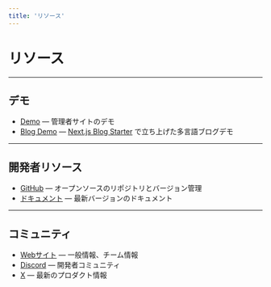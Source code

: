 ```yaml
---
title: 'リソース'
---
```


# リソース

---

## デモ

- [Demo](https://app.collectionsdemo.live/admin/) — 管理者サイトのデモ
- [Blog Demo](https://collections-nextjs-blog.vercel.app/) — [Next.js Blog Starter](https://github.com/collectionscms/collections/tree/main/templates/nextjs-blog-starter) で立ち上げた多言語ブログデモ

---

## 開発者リソース

- [GitHub](https://github.com/collectionscms/collections) — オープンソースのリポジトリとバージョン管理
- [ドキュメント](https://collections.dev/ja/docs/home) — 最新バージョンのドキュメント

---

## コミュニティ

- [Webサイト](https://collections.dev) — 一般情報、チーム情報
- [Discord](https://discord.gg/a6FYDkV3Vk) — 開発者コミュニティ
- [X](https://twitter.com/collectionscms) — 最新のプロダクト情報
